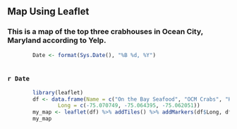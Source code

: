 

## Map Using Leaflet

### This is a map of the top three crabhouses in Ocean City, Maryland according to Yelp.

```r
        Date <- format(Sys.Date(), "%B %d, %Y")
        
```

### `r Date`

```r
        library(leaflet)
        df <- data.frame(Name = c("On the Bay Seafood", "OCM Crabs", "Hooked"), Lat = c(38.369279, 38.392804, 38.400006), 
                Long = c(-75.070749, -75.064395, -75.062051))
        my_map <- leaflet(df) %>% addTiles() %>% addMarkers(df$Long, df$Lat, label = df$Name)
        my_map
```